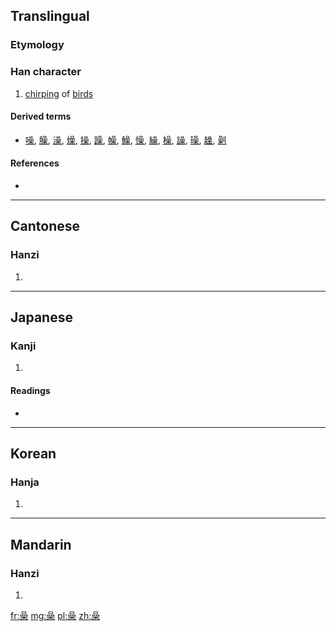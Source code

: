 ==Translingual==

===Etymology===
{{Han compound|品|木|t1=three birds|t2=tree|ls=ic}}

===Han character===
{{Han char|rn=30|rad=口|as=10|sn=13|four=6090<sub>4</sub>|canj=口口口木 (RRRD), X口口口木 (XRRRD)}}

# [[chirping]] of [[birds]]

====Derived terms====
* [[噪]], [[臊]], [[澡]], [[燥]], [[操]], [[躁]], [[幧]], [[鱢]], [[懆]], [[繰]], [[橾]], [[譟]], [[璪]], [[趮]], [[劋]]

====References====
* {{Han ref|kx=0201.160|dkj=04029|dj=0424.100|hdz=10667.150|uh=55BF|ud=21951|bh=DCD5|bd=56533}}

----

==Cantonese==

===Hanzi===
{{yue-hanzi|jyut=|y=[[cho3]]}}

# {{defn|Cantonese|sort=口10}}

----

==Japanese==

===Kanji===
{{ja-kanji|grade=|rs=口10}}

# {{defn|Japanese|sort=口10}}

====Readings====
* {{ja-readings|on=[[そう]] (sō), [[しょう]] (shō)|kun=[[さわぐ]] (sawagu), [[かしましい]] (kashimashii), [[すき]] (suki)}}

----

==Korean==

===Hanja===
{{ko-hanja|hangeul=소|rv=so|mr=so}}

# {{defn|Korean|sort=口10}}

----

==Mandarin==

===Hanzi===
{{cmn-hanzi|pin=[[sào]] ([[sao4]])|wg=[[sao4|sao<sup>4</sup>]]}}

# {{defn|Mandarin|sort=口10}}

[[fr:喿]]
[[mg:喿]]
[[pl:喿]]
[[zh:喿]]